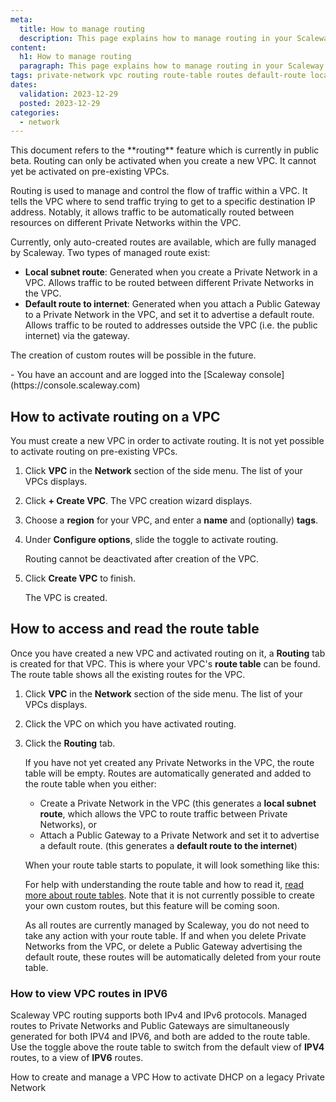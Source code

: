 ```yaml
---
meta:
  title: How to manage routing
  description: This page explains how to manage routing in your Scaleway VPC
content:
  h1: How to manage routing
  paragraph: This page explains how to manage routing in your Scaleway VPC
tags: private-network vpc routing route-table routes default-route local-route subnet
dates:
  validation: 2023-12-29
  posted: 2023-12-29
categories:
  - network
---
```


<Message type="important">
This document refers to the **routing** feature which is currently in public beta. Routing can only be activated when you create a new VPC. It cannot yet be activated on pre-existing VPCs.
</Message>

Routing is used to manage and control the flow of traffic within a VPC. It tells the VPC where to send traffic trying to get to a specific destination IP address. Notably, it allows traffic to be automatically routed between resources on different Private Networks within the VPC.

Currently, only auto-created routes are available, which are fully managed by Scaleway. Two types of managed route exist:
- **Local subnet route**: Generated when you create a Private Network in a VPC. Allows traffic to be routed between different Private Networks in the VPC.
- **Default route to internet**: Generated when you attach a Public Gateway to a Private Network in the VPC, and set it to advertise a default route. Allows traffic to be routed to addresses outside the VPC (i.e. the public internet) via the gateway.

The creation of custom routes will be possible in the future.

<Macro id="iam-requirements" />
 
<Message type="requirement">
  - You have an account and are logged into the [Scaleway console](https://console.scaleway.com)
</Message>

## How to activate routing on a VPC

You must create a new VPC in order to activate routing. It is not yet possible to activate routing on pre-existing VPCs.

1. Click **VPC** in the **Network** section of the side menu. The list of your VPCs displays.

2. Click **+ Create VPC**. The VPC creation wizard displays.

    <Lightbox src="TODO SCREENSHOT THAT INCLUDES CONFIGURE OPTIONS" alt="" />

3. Choose a **region** for your VPC, and enter a **name** and (optionally) **tags**.

4. Under **Configure options**, slide the toggle to activate routing.

    <Message type="important">
    Routing cannot be deactivated after creation of the VPC. 
    </Message>

5. Click **Create VPC** to finish.

    The VPC is created.

## How to access and read the route table

Once you have created a new VPC and activated routing on it, a **Routing** tab is created for that VPC. This is where your VPC's **route table** can be found. The route table shows all the existing routes for the VPC.

1. Click **VPC** in the **Network** section of the side menu. The list of your VPCs displays.

2. Click the VPC on which you have activated routing.

3. Click the **Routing** tab.

    If you have not yet created any Private Networks in the VPC, the route table will be empty. Routes are automatically generated and added to the route table when you either:
    
    - Create a Private Network in the VPC (this generates a **local subnet route**, which allows the VPC to route traffic between Private Networks), or 
    - Attach a Public Gateway to a Private Network and set it to advertise a default route. (this generates a **default route to the internet**) 
    
    When your route table starts to populate, it will look something like this:

    <Lightbox src="TODO SCREENSHOT OF ROUTE TABLE" alt="" />

    For help with understanding the route table and how to read it, [read more about route tables](/network/). Note that it is not currently possible to create your own custom routes, but this feature will be coming soon.

    As all routes are currently managed by Scaleway, you do not need to take any action with your route table. If and when you delete Private Networks from the VPC, or delete a Public Gateway advertising the default route, these routes will be automatically deleted from your route table.

### How to view VPC routes in IPV6 

Scaleway VPC routing supports both IPv4 and IPv6 protocols. Managed routes to Private Networks and Public Gateways are simultaneously generated for both IPV4 and IPV6, and both are added to the route table. Use the toggle above the route table to switch from the default view of **IPV4** routes, to a view of **IPV6** routes.


<Navigation title="See Also">
  <PreviousButton to="/network/vpc/how-to/create-vpc/">How to create and manage a VPC</PreviousButton>
  <NextButton to="/network/vpc/how-to/activate-dhcp/">How to activate DHCP on a legacy Private Network</NextButton>
</Navigation>
